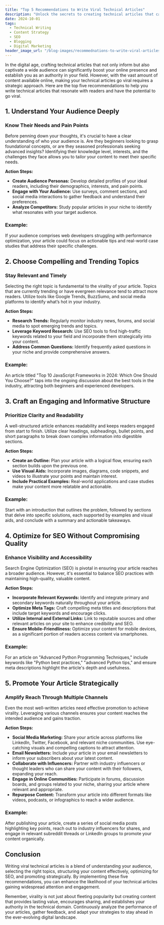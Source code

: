 ```yaml
---
title: "Top 5 Recommendations to Write Viral Technical Articles"
description: "Unlock the secrets to creating technical articles that captivate audiences and go viral. Discover the top 5 strategies to enhance your content's reach and engagement."
date: 2024-10-01
tags:
  - Technical Writing
  - Content Strategy
  - SEO
  - Blogging
  - Digital Marketing
header_image_url: "/blog-images/recommednations-to-write-viral-articles.jpg"
---
```



In the digital age, crafting technical articles that not only inform but also captivate a wide audience can significantly boost your online presence and establish you as an authority in your field. However, with the vast amount of content available online, making your technical articles go viral requires a strategic approach. Here are the top five recommendations to help you write technical articles that resonate with readers and have the potential to go viral.

## 1. **Understand Your Audience Deeply**

### Know Their Needs and Pain Points

Before penning down your thoughts, it's crucial to have a clear understanding of who your audience is. Are they beginners looking to grasp foundational concepts, or are they seasoned professionals seeking advanced insights? Identifying their knowledge level, interests, and the challenges they face allows you to tailor your content to meet their specific needs.

**Action Steps:**

- **Create Audience Personas:** Develop detailed profiles of your ideal readers, including their demographics, interests, and pain points.
- **Engage with Your Audience:** Use surveys, comment sections, and social media interactions to gather feedback and understand their preferences.
- **Analyze Competitors:** Study popular articles in your niche to identify what resonates with your target audience.

### Example:

If your audience comprises web developers struggling with performance optimization, your article could focus on actionable tips and real-world case studies that address their specific challenges.

## 2. **Choose Compelling and Trending Topics**

### Stay Relevant and Timely

Selecting the right topic is fundamental to the virality of your article. Topics that are currently trending or have evergreen relevance tend to attract more readers. Utilize tools like Google Trends, BuzzSumo, and social media platforms to identify what’s hot in your industry.

**Action Steps:**

- **Research Trends:** Regularly monitor industry news, forums, and social media to spot emerging trends and topics.
- **Leverage Keyword Research:** Use SEO tools to find high-traffic keywords related to your field and incorporate them strategically into your content.
- **Address Common Questions:** Identify frequently asked questions in your niche and provide comprehensive answers.

### Example:

An article titled "Top 10 JavaScript Frameworks in 2024: Which One Should You Choose?" taps into the ongoing discussion about the best tools in the industry, attracting both beginners and experienced developers.

## 3. **Craft an Engaging and Informative Structure**

### Prioritize Clarity and Readability

A well-structured article enhances readability and keeps readers engaged from start to finish. Utilize clear headings, subheadings, bullet points, and short paragraphs to break down complex information into digestible sections.

**Action Steps:**

- **Create an Outline:** Plan your article with a logical flow, ensuring each section builds upon the previous one.
- **Use Visual Aids:** Incorporate images, diagrams, code snippets, and videos to illustrate your points and maintain interest.
- **Include Practical Examples:** Real-world applications and case studies make your content more relatable and actionable.

### Example:

Start with an introduction that outlines the problem, followed by sections that delve into specific solutions, each supported by examples and visual aids, and conclude with a summary and actionable takeaways.

## 4. **Optimize for SEO Without Compromising Quality**

### Enhance Visibility and Accessibility

Search Engine Optimization (SEO) is pivotal in ensuring your article reaches a broader audience. However, it's essential to balance SEO practices with maintaining high-quality, valuable content.

**Action Steps:**

- **Incorporate Relevant Keywords:** Identify and integrate primary and secondary keywords naturally throughout your article.
- **Optimize Meta Tags:** Craft compelling meta titles and descriptions that include target keywords and encourage clicks.
- **Utilize Internal and External Links:** Link to reputable sources and other relevant articles on your site to enhance credibility and SEO.
- **Ensure Mobile-Friendliness:** Optimize your content for mobile devices, as a significant portion of readers access content via smartphones.

### Example:

For an article on "Advanced Python Programming Techniques," include keywords like "Python best practices," "advanced Python tips," and ensure meta descriptions highlight the article's depth and usefulness.

## 5. **Promote Your Article Strategically**

### Amplify Reach Through Multiple Channels

Even the most well-written articles need effective promotion to achieve virality. Leveraging various channels ensures your content reaches the intended audience and gains traction.

**Action Steps:**

- **Social Media Marketing:** Share your article across platforms like LinkedIn, Twitter, Facebook, and relevant niche communities. Use eye-catching visuals and compelling captions to attract attention.
- **Email Newsletters:** Include your article in your email newsletters to inform your subscribers about your latest content.
- **Collaborate with Influencers:** Partner with industry influencers or thought leaders who can share your content with their followers, expanding your reach.
- **Engage in Online Communities:** Participate in forums, discussion boards, and groups related to your niche, sharing your article where relevant and appropriate.
- **Repurpose Content:** Transform your article into different formats like videos, podcasts, or infographics to reach a wider audience.

### Example:

After publishing your article, create a series of social media posts highlighting key points, reach out to industry influencers for shares, and engage in relevant subreddit threads or LinkedIn groups to promote your content organically.

## **Conclusion**

Writing viral technical articles is a blend of understanding your audience, selecting the right topics, structuring your content effectively, optimizing for SEO, and promoting strategically. By implementing these five recommendations, you can enhance the likelihood of your technical articles gaining widespread attention and engagement.

Remember, virality is not just about fleeting popularity but creating content that provides lasting value, encourages sharing, and establishes your authority in the technical domain. Continuously analyze the performance of your articles, gather feedback, and adapt your strategies to stay ahead in the ever-evolving digital landscape.
